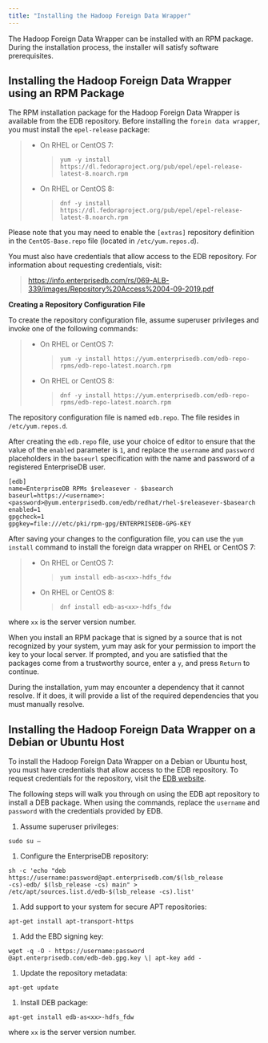 ```yaml
---
title: "Installing the Hadoop Foreign Data Wrapper"
---
```


<div id="installing_the_hadoop_data_adapter" class="registered_link"></div>

The Hadoop Foreign Data Wrapper can be installed with an RPM package. During the installation process, the installer will satisfy software prerequisites.

<div id="using_an_rpm_package_to_install_the_data_adapter" class="registered_link"></div>

## Installing the Hadoop Foreign Data Wrapper using an RPM Package

The RPM installation package for the Hadoop Foreign Data Wrapper is available from the EDB repository. Before installing the `forein data wrapper`, you must install the `epel-release` package:

> -   On RHEL or CentOS 7:
>
>     > `yum -y install https://dl.fedoraproject.org/pub/epel/epel-release-latest-8.noarch.rpm`
>
> -   On RHEL or CentOS 8:
>
>     > `dnf -y install https://dl.fedoraproject.org/pub/epel/epel-release-latest-8.noarch.rpm`

Please note that you may need to enable the `[extras]` repository definition in the `CentOS-Base.repo` file (located in `/etc/yum.repos.d`).

You must also have credentials that allow access to the EDB repository. For information about requesting credentials, visit:

> <https://info.enterprisedb.com/rs/069-ALB-339/images/Repository%20Access%2004-09-2019.pdf>

**Creating a Repository Configuration File**

To create the repository configuration file, assume superuser privileges and invoke one of the following commands:

> -   On RHEL or CentOS 7:
>
>     > `yum -y install https://yum.enterprisedb.com/edb-repo-rpms/edb-repo-latest.noarch.rpm`
>
> -   On RHEL or CentOS 8:
>
>     > `dnf -y install https://yum.enterprisedb.com/edb-repo-rpms/edb-repo-latest.noarch.rpm`

The repository configuration file is named `edb.repo`. The file resides in `/etc/yum.repos.d`.

After creating the `edb.repo` file, use your choice of editor to ensure that the value of the `enabled` parameter is `1`, and replace the `username` and `password` placeholders in the `baseurl` specification with the name and password of a registered EnterpriseDB user.

```
[edb]
name=EnterpriseDB RPMs $releasever - $basearch
baseurl=https://<username>:<password>@yum.enterprisedb.com/edb/redhat/rhel-$releasever-$basearch
enabled=1
gpgcheck=1
gpgkey=file:///etc/pki/rpm-gpg/ENTERPRISEDB-GPG-KEY
```

After saving your changes to the configuration file, you can use the `yum install` command to install the foreign data wrapper on RHEL or CentOS 7:

> -   On RHEL or CentOS 7:
>
>     > `yum install edb-as<xx>-hdfs_fdw`
>
> -   On RHEL or CentOS 8:
>
>     > `dnf install edb-as<xx>-hdfs_fdw`

where `xx` is the server version number.

When you install an RPM package that is signed by a source that is not recognized by your system, yum may ask for your permission to import the key to your local server. If prompted, and you are satisfied that the packages come from a trustworthy source, enter a `y`, and press `Return` to continue.

During the installation, yum may encounter a dependency that it cannot resolve. If it does, it will provide a list of the required dependencies that you must manually resolve.

## Installing the Hadoop Foreign Data Wrapper on a Debian or Ubuntu Host

To install the Hadoop Foreign Data Wrapper on a Debian or Ubuntu host, you must have credentials that allow access to the EDB repository. To request credentials for the repository, visit the [EDB website](https://www.enterprisedb.com/repository-access-request/).

The following steps will walk you through on using the EDB apt repository to install a DEB package. When using the commands, replace the `username` and `password` with the credentials provided by EDB.

1.  Assume superuser privileges:

<!-- -->

```
sudo su –
```

1.  Configure the EnterpriseDB repository:

<!-- -->

```
sh -c 'echo "deb
https://username:password@apt.enterprisedb.com/$(lsb_release
-cs)-edb/ $(lsb_release -cs) main" >
/etc/apt/sources.list.d/edb-$(lsb_release -cs).list'
```

1.  Add support to your system for secure APT repositories:

<!-- -->

```
apt-get install apt-transport-https
```

1.  Add the EBD signing key:

<!-- -->

```
wget -q -O - https://username:password
@apt.enterprisedb.com/edb-deb.gpg.key \| apt-key add -
```

1.  Update the repository metadata:

<!-- -->

```
apt-get update
```

1.  Install DEB package:

<!-- -->

```
apt-get install edb-as<xx>-hdfs_fdw
```

where `xx` is the server version number.

